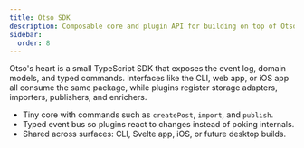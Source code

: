 ```yaml
---
title: Otso SDK
description: Composable core and plugin API for building on top of Otso.
sidebar:
  order: 8
---
```


Otso's heart is a small TypeScript SDK that exposes the event log, domain models, and typed commands. Interfaces like the CLI, web app, or iOS app all consume the same package, while plugins register storage adapters, importers, publishers, and enrichers.

- Tiny core with commands such as `createPost`, `import`, and `publish`.
- Typed event bus so plugins react to changes instead of poking internals.
- Shared across surfaces: CLI, Svelte app, iOS, or future desktop builds.
